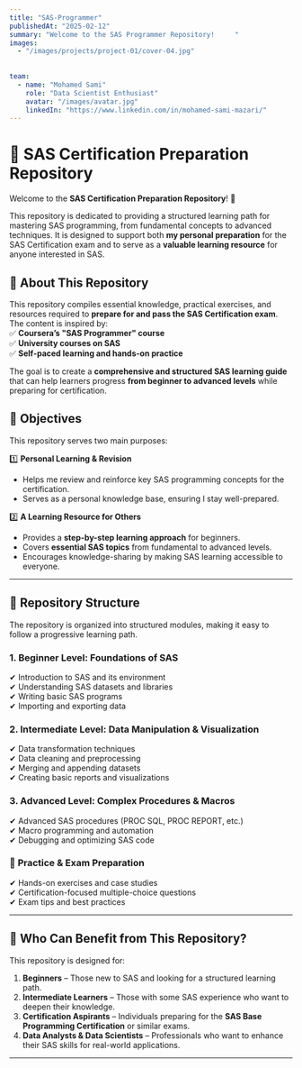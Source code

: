 ```yaml
---
title: "SAS-Programmer"
publishedAt: "2025-02-12"
summary: "Welcome to the SAS Programmer Repository!     "     
images:
  - "/images/projects/project-01/cover-04.jpg"
  
  
team:
  - name: "Mohamed Sami"
    role: "Data Scientist Enthusiast"
    avatar: "/images/avatar.jpg"
    linkedIn: "https://www.linkedin.com/in/mohamed-sami-mazari/"
---
```


# 📘 SAS Certification Preparation Repository  

Welcome to the **SAS Certification Preparation Repository**! 🎯  

This repository is dedicated to providing a structured learning path for mastering SAS programming, from fundamental concepts to advanced techniques. It is designed to support both **my personal preparation** for the SAS Certification exam and to serve as a **valuable learning resource** for anyone interested in SAS.  

## 📌 About This Repository  

This repository compiles essential knowledge, practical exercises, and resources required to **prepare for and pass the SAS Certification exam**. The content is inspired by:  
✅ **Coursera’s "SAS Programmer" course**  
✅ **University courses on SAS**  
✅ **Self-paced learning and hands-on practice**  

The goal is to create a **comprehensive and structured SAS learning guide** that can help learners progress **from beginner to advanced levels** while preparing for certification.  

## 🎯 Objectives  

This repository serves two main purposes:  

1️⃣ **Personal Learning & Revision**  
- Helps me review and reinforce key SAS programming concepts for the certification.  
- Serves as a personal knowledge base, ensuring I stay well-prepared.  

2️⃣ **A Learning Resource for Others**  
- Provides a **step-by-step learning approach** for beginners.  
- Covers **essential SAS topics** from fundamental to advanced levels.  
- Encourages knowledge-sharing by making SAS learning accessible to everyone.  

---

## 📂 Repository Structure  

The repository is organized into structured modules, making it easy to follow a progressive learning path.  

### 1. **Beginner Level: Foundations of SAS**  
✔ Introduction to SAS and its environment  
✔ Understanding SAS datasets and libraries  
✔ Writing basic SAS programs  
✔ Importing and exporting data  

### 2. **Intermediate Level: Data Manipulation & Visualization**  
✔ Data transformation techniques  
✔ Data cleaning and preprocessing  
✔ Merging and appending datasets  
✔ Creating basic reports and visualizations  

### 3. **Advanced Level: Complex Procedures & Macros**  
✔ Advanced SAS procedures (PROC SQL, PROC REPORT, etc.)  
✔ Macro programming and automation  
✔ Debugging and optimizing SAS code  

### 🎯 **Practice & Exam Preparation**  
✔ Hands-on exercises and case studies  
✔ Certification-focused multiple-choice questions  
✔ Exam tips and best practices  

---

## 📖 Who Can Benefit from This Repository?  

This repository is designed for:  

1. **Beginners** – Those new to SAS and looking for a structured learning path.  
2. **Intermediate Learners** – Those with some SAS experience who want to deepen their knowledge.  
3. **Certification Aspirants** – Individuals preparing for the **SAS Base Programming Certification** or similar exams.  
4. **Data Analysts & Data Scientists** – Professionals who want to enhance their SAS skills for real-world applications.  

---
